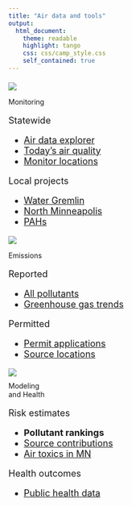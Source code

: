 ---
title: "Air data and tools"
output: 
  html_document:
    theme: readable
    highlight: tango
    css: css/camp_style.css
    self_contained: true
---

<head>
    <base target="_blank">
</head>

<div class="row3" style = "margin-top: 20px;">

<div class="column3">
<img src="https://www.pca.state.mn.us/sites/default/files/aqi-icon-airdata.png" />

<div class="section-title">

Monitoring

</div>


<div style="text-align: left; font-size: 18px; clear: both;">

Statewide

- [Air data explorer](https://www.pca.state.mn.us/air/air-toxics-data-explorer)
- [Today's air quality](https://www.pca.state.mn.us/air/current-air-quality)
- [Monitor locations](https://www.pca.state.mn.us/air/minnesota-air-monitoring-sites)

Local projects

- [Water Gremlin](https://www.pca.state.mn.us/air/water-gremlin-data-explorer)
- [North Minneapolis](https://www.pca.state.mn.us/air/north-minneapolis-air-monitoring-results)
- [PAHs](https://www.pca.state.mn.us/air/air-monitoring-polycyclic-aromatic-hydrocarbons-pahs)


</div></div>

<div class="column3">
<img src="https://www.pca.state.mn.us/sites/default/files/permitted-facility-emissions-icon-airdata.png" />

<div class="section-title">

Emissions

</div>

<div style="text-align: left; font-size: 18px; clear: both;">
Reported 


- [All pollutants](https://www.pca.state.mn.us/air/permitted-facility-air-emissions-data)
- [Greenhouse gas trends](https://www.pca.state.mn.us/air/greenhouse-gas-emissions-data)

Permitted

- [Permit applications](https://www.pca.state.mn.us/air/air-permit-applications-minnesota)
- [Source locations](https://public.tableau.com/shared/G2DW548NP?:display_count=y&:origin=viz_share_link&:embed=y&:showVizHome=no)


</div></div> 

<div class="column3">
<img src="https://www.pca.state.mn.us/sites/default/files/mnrisks-icon-airdata.png" />

<div class="section-title" style="margin-top: -4px;">

Modeling  
and Health

</div>

<div style="text-align: left; font-size: 18px; clear: both;">

Risk estimates

- **Pollutant rankings**
- [Source contributions](https://www.pca.state.mn.us/air/mnrisks-source-priorities)
- [Air toxics in MN](https://www.pca.state.mn.us/air/air-toxics-minnesota)


Health outcomes

- [Public health data](https://data.web.health.state.mn.us/web/mndata/#menu2)


</div></div>

</div>

